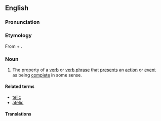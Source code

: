 ==English==
{{wikipedia}}

===Pronunciation===
{{rfp|lang=en}}

===Etymology===
{{PIE root|en|kʷel}}
From {{term|telic}} + {{term|-ity}}.

===Noun===
{{en-noun|telicities}}

# {{context|linguistics|lang=en}} The property of a [[verb]] or [[verb phrase]] that [[present]]s an [[action]] or [[event]] as being [[complete]] in some sense.

====Related terms====
* [[telic]]
* [[atelic]]

====Translations====
{{trans-top|presenting an action or event as complete}}
{{trans-mid}}
{{trans-bottom}}